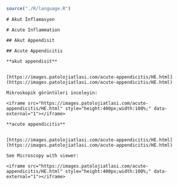 ```r

source("./R/language.R")

```





```asis

# Akut İnflamasyon

```




```asis

# Acute Inflammation

```




```asis

## Akut Appendisit

```




```asis

## Acute Appendicitis

```




```asis

**akut appendisit**


[https://images.patolojiatlasi.com/acute-appendicitis/HE.html](https://images.patolojiatlasi.com/acute-appendicitis/HE.html)

Mikroskopik görüntüleri inceleyin:

<iframe src="https://images.patolojiatlasi.com/acute-appendicitis/HE.html" style="height:400px;width:100%;" data-external="1"></iframe>

```




```asis

**acute appendicitis**


[https://images.patolojiatlasi.com/acute-appendicitis/HE.html](https://images.patolojiatlasi.com/acute-appendicitis/HE.html)

See Microscopy with viewer: 

<iframe src="https://images.patolojiatlasi.com/acute-appendicitis/HE.html" style="height:400px;width:100%;" data-external="1"></iframe>

```



